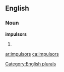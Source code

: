
==English==

===Noun===
'''impulsors'''

# {{plural of|[[impulsor]]}}

[[Category:English plurals]]

[[ar:impulsors]]
[[ca:impulsors]]